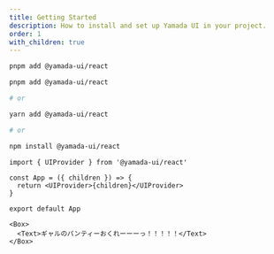 ```yaml
---
title: Getting Started
description: How to install and set up Yamada UI in your project.
order: 1
with_children: true
---
```


```sh
pnpm add @yamada-ui/react
```

```sh
pnpm add @yamada-ui/react

# or

yarn add @yamada-ui/react

# or

npm install @yamada-ui/react
```

```tsx live=false highlight={3,4}
import { UIProvider } from '@yamada-ui/react'

const App = ({ children }) => {
  return <UIProvider>{children}</UIProvider>
}

export default App
```

```tsx
<Box>
  <Text>ギャルのパンティーおくれーーーっ！！！！！</Text>
</Box>
```
